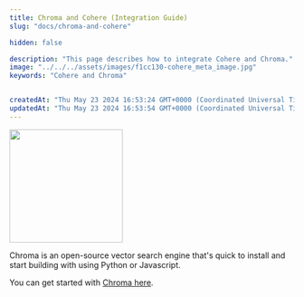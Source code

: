 ```yaml
---
title: Chroma and Cohere (Integration Guide)
slug: "docs/chroma-and-cohere"

hidden: false

description: "This page describes how to integrate Cohere and Chroma."
image: "../../../assets/images/f1cc130-cohere_meta_image.jpg"  
keywords: "Cohere and Chroma"


createdAt: "Thu May 23 2024 16:53:24 GMT+0000 (Coordinated Universal Time)"
updatedAt: "Thu May 23 2024 16:53:54 GMT+0000 (Coordinated Universal Time)"
---
```


<img src="../../../assets/images/2d0a48f-chroma-logo.png" width="200px" height="auto" class="light-bg" />

Chroma is an open-source vector search engine that's quick to install and start building with using Python or Javascript.

You can get started with [Chroma here](https://trychroma.com).
